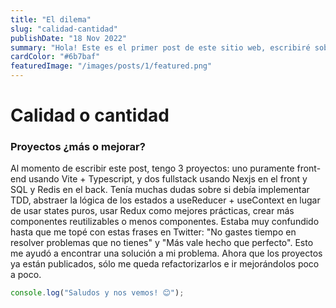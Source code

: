 ```yaml
---
title: "El dilema"
slug: "calidad-cantidad"
publishDate: "18 Nov 2022"
summary: "Hola! Este es el primer post de este sitio web, escribiré sobre cualquier cosa que tenga en la cabeza, eso es lo bueno de tener tu propio lugar en el ciberespacio"
cardColor: "#6b7baf"
featuredImage: "/images/posts/1/featured.png"
---
```


# Calidad o cantidad

### Proyectos ¿más o mejorar?

Al momento de escribir este post, tengo 3 proyectos: uno puramente front-end usando Vite + Typescript, y dos fullstack usando Nexjs en el front y SQL y Redis en el back. Tenía muchas dudas sobre si debía implementar TDD, abstraer la lógica de los estados a useReducer + useContext en lugar de usar states puros, usar Redux como mejores prácticas, crear más componentes reutilizables o menos componentes. Estaba muy confundido hasta que me topé con estas frases en Twitter: "No gastes tiempo en resolver problemas que no tienes" y "Más vale hecho que perfecto". Esto me ayudó a encontrar una solución a mi problema. Ahora que los proyectos ya están publicados, sólo me queda refactorizarlos e ir mejorándolos poco a poco.

```js
console.log("Saludos y nos vemos! 😊");
```
